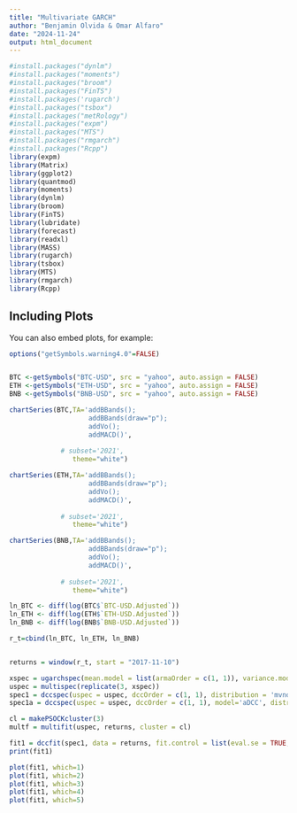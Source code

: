 ```yaml
---
title: "Multivariate GARCH"
author: "Benjamin Olvida & Omar Alfaro"
date: "2024-11-24"
output: html_document
---
```


```r
#install.packages("dynlm")
#install.packages("moments")
#install.packages("broom")
#install.packages("FinTS")
#install.packages('rugarch')
#install.packages("tsbox")
#install.packages("metRology")
#install.packages("expm")
#install.packages("MTS")
#install.packages("rmgarch")
#install.packages("Rcpp")
library(expm)
library(Matrix)
library(ggplot2)
library(quantmod)
library(moments)
library(dynlm)
library(broom)
library(FinTS)
library(lubridate)
library(forecast)
library(readxl)
library(MASS)
library(rugarch)
library(tsbox)
library(MTS)
library(rmgarch)
library(Rcpp)
```

## Including Plots

You can also embed plots, for example:

```r
options("getSymbols.warning4.0"=FALSE)


BTC <-getSymbols("BTC-USD", src = "yahoo", auto.assign = FALSE)
ETH <-getSymbols("ETH-USD", src = "yahoo", auto.assign = FALSE)
BNB <-getSymbols("BNB-USD", src = "yahoo", auto.assign = FALSE)
```

```r

chartSeries(BTC,TA='addBBands();
                    addBBands(draw="p");
                    addVo();
                    addMACD()', 
                  
             # subset='2021',
                theme="white")

chartSeries(ETH,TA='addBBands();
                    addBBands(draw="p");
                    addVo();
                    addMACD()', 
                  
             # subset='2021',
                theme="white")

chartSeries(BNB,TA='addBBands();
                    addBBands(draw="p");
                    addVo();
                    addMACD()', 
                  
             # subset='2021',
                theme="white")
```

```r
ln_BTC <- diff(log(BTC$`BTC-USD.Adjusted`))
ln_ETH <- diff(log(ETH$`ETH-USD.Adjusted`))
ln_BNB <- diff(log(BNB$`BNB-USD.Adjusted`))
```


```r
r_t=cbind(ln_BTC, ln_ETH, ln_BNB)


returns = window(r_t, start = "2017-11-10")
```

```r
xspec = ugarchspec(mean.model = list(armaOrder = c(1, 1)), variance.model = list(garchOrder = c(1,1), model = 'sGARCH'), distribution.model = 'norm')
uspec = multispec(replicate(3, xspec))
spec1 = dccspec(uspec = uspec, dccOrder = c(1, 1), distribution = 'mvnorm')
spec1a = dccspec(uspec = uspec, dccOrder = c(1, 1), model='aDCC', distribution = 'mvnorm')
```

```r
cl = makePSOCKcluster(3)
multf = multifit(uspec, returns, cluster = cl)
```

```r
fit1 = dccfit(spec1, data = returns, fit.control = list(eval.se = TRUE, scale = TRUE), fit = multf, cluster = cl)
print(fit1)           

```


```r



plot(fit1, which=1)
plot(fit1, which=2)
plot(fit1, which=3)
plot(fit1, which=4)
plot(fit1, which=5)


```
